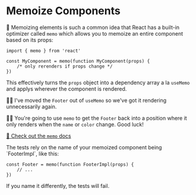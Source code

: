 # Memoize Components

<EpicVideo url="https://www.epicreact.dev/workshops/react-performance/memoize-components" />

🦉 Memoizing elements is such a common idea that React has a built-in optimizer
called `memo` which allows you to memoize an entire component based on its
props:

```tsx
import { memo } from 'react'

const MyComponent = memo(function MyComponent(props) {
	/* only rerenders if props change */
})
```

This effectively turns the `props` object into a dependency array a la `useMemo`
and applys wherever the component is rendered.

🧝‍♂️ <PrevDiffLink>I've moved the `Footer` out of `useMemo`</PrevDiffLink> so
we've got it rendering unnecessarily again.

👨‍💼 You're going to use `memo` to get the `Footer` back into a position where
it only renders when the `name` or `color` change. Good luck!

[📜 Check out the `memo` docs](https://react.dev/reference/react/memo)

<callout-warning>
The tests rely on the name of your memoized component being `FooterImpl`, like this:

```tsx
const Footer = memo(function FooterImpl(props) {
	// ...
})
```

If you name it differently, the tests will fail.
</callout-warning>
